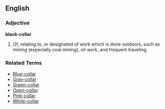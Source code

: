 ==English==

===Adjective===
'''black-collar'''

#Of, relating to, or designated of work which is done outdoors, such as mining (especially coal mining), oil work, and frequent traveling.

===Related Terms===
*[[Blue-collar]]
*[[Gray-collar]]
*[[Green-collar]]
*[[Open-collar]]
*[[Pink-collar]]
*[[White-collar]]
